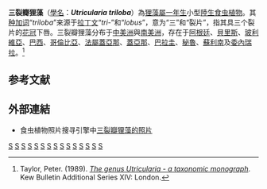 {{noteTA
|G1=Carnivorous Plant
}}
{{Speciesbox 
| taxon = Utricularia triloba
| authority = [[Benj.|Benj.]] 1847
| image = Utricularia triloba_1.jpg
}}
'''三裂瓣狸藻'''（[[學名|學名]]：'''''Utricularia triloba'''''）為[[狸藻屬|狸藻屬]][[一年生植物|一年生]]小型[[陸生植物|陸生]][[食虫植物|食虫植物]]。其[[种加词|种加词]]“''triloba''”来源于[[拉丁文|拉丁文]]“''tri-''”和“''lobus''”，意为“三”和“裂片”，指其具三个裂片的[[花冠|花冠]]下唇。三裂瓣狸藻分布于[[中美洲|中美洲]]與[[南美洲|南美洲]]，存在于[[阿根廷|阿根廷]]、[[貝里斯|貝里斯]]、[[玻利維亞|玻利維亞]]、[[巴西|巴西]]、[[哥倫比亞共和國|哥倫比亞]]、[[法屬蓋亞那|法屬蓋亞那]]、[[蓋亞那|蓋亞那]]、[[巴拉圭|巴拉圭]]、[[秘魯|秘魯]]、[[蘇利南|蘇利南]]及[[委內瑞拉|委內瑞拉]]。<ref name="Taylor 1989">Taylor, Peter. (1989). ''[[狸藻属——分类学专著|The genus Utricularia - a taxonomic monograph]]''. Kew Bulletin Additional Series XIV: London.</ref>

== 参考文献 ==
{{Reflist}}

== 外部連結 ==
{{refbegin|2}}
* 食虫植物照片搜寻引擎中[http://www.cpphotofinder.com/utricularia-triloba-704.html 三裂瓣狸藻的照片]{{Wayback|url=http://www.cpphotofinder.com/utricularia-triloba-704.html |date=20110520073637 }}
{{Commons-inline|Utricularia triloba|三裂瓣狸藻}}
{{wikispecies-inline|Utricularia triloba|三裂瓣狸藻}}
{{refend}}

{{Utricularia}}
{{Taxonbar|from=Q5235156}}

[[Category:中美洲食虫植物|S]]
[[Category:南美洲食虫植物|S]]
[[Category:阿根廷植物|S]]
[[Category:貝里斯植物|S]]
[[Category:玻利維亞植物|S]]
[[Category:巴西植物|S]]
[[Category:哥伦比亚植物|S]]
[[Category:法屬蓋亞那植物|S]]
[[Category:圭亚那植物|S]]
[[Category:巴拉圭植物|S]]
[[Category:秘魯植物|S]]
[[Category:蘇利南植物|S]]
[[Category:委内瑞拉植物|S]]
[[Category:狸藻屬|S]]
[[Category:毛茎狸藻组|S]]


{{狸藻属小作品}}